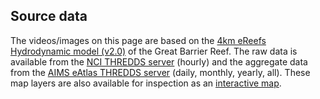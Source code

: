 ## Source data

The videos/images on this page are based on the [4km eReefs Hydrodynamic model
(v2.0)](https://research.csiro.au/ereefs/models/) of the Great Barrier Reef.
The raw data is available from the [NCI THREDDS
server](https://dapds00.nci.org.au/thredds/catalog/fx3/gbr4_v2/catalog.html) (hourly) and the aggregate data from the [AIMS eAtlas THREDDS
server](https://thredds.ereefs.aims.gov.au/thredds/catalog/catalog.html)
(daily, monthly, yearly, all). These map layers are also available for
inspection as an [interactive
map](https://maps.eatlas.org.au/atlasmapper/client/ereefs/index.html).
